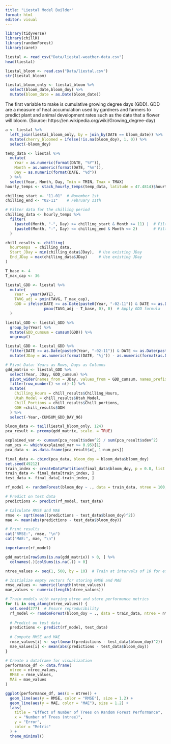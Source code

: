 ```yaml
---
title: "Liestal Model Builder"
format: html
editor: visual
---
```


```r
library(tidyverse)
library(chillR)
library(randomForest)
library(caret)
```

```r
liestal <- read_csv("Data/liestal-weather-data.csv")
head(liestal)
```

```r
liestal_bloom <- read.csv("Data/liestal.csv")
str(liestal_bloom)
```

```r
liestal_bloom_only <- liestal_bloom %>%
  select(bloom_date,bloom_doy) %>%
  mutate(bloom_date = as.Date(bloom_date))
```

The first variable to make is cumulative growing degree days (GDD). GDD are a measure of heat accumulation used by gardners and farmers to predict plant and animal development rates such as the date that a flower will bloom. (Source: https://en.wikipedia.org/wiki/Growing_degree-day)

```r
a <- liestal %>%
  left_join(liestal_bloom_only, by = join_by(DATE == bloom_date)) %>%
  mutate(cherry_bloomed = ifelse(!is.na(bloom_doy), 1, 0)) %>%
  select(-bloom_doy)

```

```r
temp_data <- liestal %>%
  mutate(
    Year = as.numeric(format(DATE, "%Y")),
    Month = as.numeric(format(DATE, "%m")),
    Day = as.numeric(format(DATE, "%d"))
  ) %>%
  select(Year, Month, Day, Tmin = TMIN, Tmax = TMAX)
hourly_temps <- stack_hourly_temps(temp_data, latitude = 47.4814)$hourtemps
```

```r
chilling_start <- "11-01"  # November 1st
chilling_end <- "02-11"    # February 11th

# Filter data for the chilling period
chilling_data <- hourly_temps %>%
  filter(
    (paste0(Month, "-", Day) >= chilling_start & Month >= 11) |  # Filter November - December
    (paste0(Month, "-", Day) <= chilling_end & Month <= 2)       # Filter January - February
  )

chill_results <- chilling(
  hourtemps  = chilling_data,
  Start_JDay = min(chilling_data$JDay),  # Use existing JDay
  End_JDay = max(chilling_data$JDay)     # Use existing JDay
)
```

```r

T_base <- 4  
T_max_cap <- 36  

liestal_GDD <- liestal %>%
  mutate(
    Year = year(DATE),
    TAVG_adj = pmin(TAVG, T_max_cap),
    GDD = ifelse(DATE >= as.Date(paste0(Year, "-02-11")) & DATE <= as.Date(paste0(Year, "-05-16")), 
                 pmax(TAVG_adj - T_base, 0), 0)  # Apply GDD formula
  )
```

```r
liestal_GDD <- liestal_GDD %>%
  group_by(Year) %>%
  mutate(GDD_cumsum = cumsum(GDD)) %>%
  ungroup()
```

```r
liestal_GDD <- liestal_GDD %>%
  filter(DATE >= as.Date(paste0(Year, "-02-11")) & DATE <= as.Date(paste0(Year, "-05-16"))) %>%
  mutate(JDay = as.numeric(format(DATE, "%j")) - as.numeric(format(as.Date(paste0(Year, "-02-11")), "%j")) + 1)  # Day index starting from Feb 11

# Pivot Data: Years as Rows, Days as Columns
gdd_matrix <- liestal_GDD %>%
  select(Year, JDay, GDD_cumsum) %>%
  pivot_wider(names_from = JDay, values_from = GDD_cumsum, names_prefix = "CUMSUM_GDD_DAY_") %>%
  filter(row_number() <= n()-1) %>%
  mutate(
    Chilling_Hours = chill_results$Chilling_Hours,
    Utah_Model = chill_results$Utah_Model,
    Chill_Portions = chill_results$Chill_portions,
    GDH =chill_results$GDH
  ) %>%
  select(-Year,-CUMSUM_GDD_DAY_96)
```

```r
bloom_data <- tail(liestal_bloom_only, 124)
pca_result <- prcomp(gdd_matrix, scale. = TRUE)
```

```r
explained_var <- cumsum(pca_result$sdev^2) / sum(pca_result$sdev^2)
num_pcs <- which(explained_var >= 0.95)[1]
pca_data <- as.data.frame(pca_result$x[, 1:num_pcs]) 
```

```r
final_data <- cbind(pca_data, bloom_doy = bloom_data$bloom_doy)
set.seed(49212)
train_index <- createDataPartition(final_data$bloom_doy, p = 0.8, list = FALSE)
train_data <- final_data[train_index, ]
test_data <- final_data[-train_index, ]
```

```r
rf_model <- randomForest(bloom_doy ~ ., data = train_data, ntree = 100, importance = TRUE)

# Predict on test data
predictions <- predict(rf_model, test_data)

# Calculate RMSE and MAE
rmse <- sqrt(mean((predictions - test_data$bloom_doy)^2))
mae <- mean(abs(predictions - test_data$bloom_doy))

# Print results
cat("RMSE:", rmse, "\n")
cat("MAE:", mae, "\n")

```

```r
importance(rf_model)
```

```r
gdd_matrix[rowSums(is.na(gdd_matrix)) > 0, ] %>%
  colnames(.)[colSums(is.na(.)) > 0]
```

```r
ntree_values <- seq(1, 500, by = 10)  # Train at intervals of 10 for efficiency

# Initialize empty vectors for storing RMSE and MAE
rmse_values <- numeric(length(ntree_values))
mae_values <- numeric(length(ntree_values))

# Train models with varying ntree and store performance metrics
for (i in seq_along(ntree_values)) {
  set.seed(277)  # Ensure reproducibility
  rf_model <- randomForest(bloom_doy ~ ., data = train_data, ntree = ntree_values[i])
  
  # Predict on test data
  predictions <- predict(rf_model, test_data)
  
  # Compute RMSE and MAE
  rmse_values[i] <- sqrt(mean((predictions - test_data$bloom_doy)^2))
  mae_values[i] <- mean(abs(predictions - test_data$bloom_doy))
}

# Create a dataframe for visualization
performance_df <- data.frame(
  ntree = ntree_values,
  RMSE = rmse_values,
  MAE = mae_values
)

```

```r
ggplot(performance_df, aes(x = ntree)) +
  geom_line(aes(y = RMSE, color = "RMSE"), size = 1.2) +
  geom_line(aes(y = MAE, color = "MAE"), size = 1.2) +
  labs(
    title = "Effect of Number of Trees on Random Forest Performance",
    x = "Number of Trees (ntree)",
    y = "Error",
    color = "Metric"
  ) +
  theme_minimal()
```
